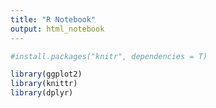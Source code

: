 ```yaml
---
title: "R Notebook"
output: html_notebook
---
```


```r
#install.packages("knitr", dependencies = T)

library(ggplot2)
library(knittr)
library(dplyr)

```
